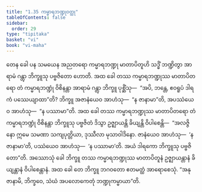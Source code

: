 ```yaml
---
title: "1.35 ကမ္မာရဘဏ္ဍုဝတ္ထု"
tableOfContents: false
sidebar:
  order: 29
type: "tipitaka"
basket: "vi"
book: "vi-maha"
---
```



<DynamicBreadcrumb />

<Division number="98" book="vi-maha">

<Paragraph number="436" book="vi-maha">
တေန ခေါ ပန သမယေန အညတရော ကမ္မာရဘဏ္ဍု မာတာပိတူဟိ သဒ္ဓိံ ဘဏ္ဍိတွာ အာရာမံ ဂန္တွာ ဘိက္ခူသု ပဗ္ဗဇိတော ဟောတိ. အထ ခေါ တဿ ကမ္မာရဘဏ္ဍုဿ မာတာပိတရော တံ ကမ္မာရဘဏ္ဍုံ ဝိစိနန္တာ အာရာမံ ဂန္တွာ ဘိက္ခူ ပုစ္ဆိံသု—  “အပိ, ဘန္တေ, ဧဝရူပံ ဒါရကံ ပဿေယျာထာ”တိ? ဘိက္ခူ အဇာနံယေဝ အာဟံသု—  “န ဇာနာမာ”တိ, အပဿံယေဝ အာဟံသု—  “န ပဿာမာ”တိ. အထ ခေါ တဿ ကမ္မာရဘဏ္ဍုဿ မာတာပိတရော တံ ကမ္မာရဘဏ္ဍုံ ဝိစိနန္တာ ဘိက္ခူသု ပဗ္ဗဇိတံ ဒိသွာ ဥဇ္ဈာယန္တိ ခိယျန္တိ ဝိပါစေန္တိ—  “အလဇ္ဇိနော ဣမေ သမဏာ သကျပုတ္တိယာ, ဒုဿီလာ မုသာဝါဒိနော. ဇာနံယေဝ အာဟံသု—  ‘န ဇာနာမာ’တိ, ပဿံယေဝ အာဟံသု—  ‘န ပဿာမာ’တိ. အယံ ဒါရကော ဘိက္ခူသု ပဗ္ဗဇိတော”တိ. အဿောသုံ ခေါ ဘိက္ခူ တဿ ကမ္မာရဘဏ္ဍုဿ မာတာပိတူနံ ဥဇ္ဈာယန္တာနံ ခိယျန္တာနံ ဝိပါစေန္တာနံ. အထ ခေါ တေ ဘိက္ခူ ဘဂဝတော ဧတမတ္ထံ အာရောစေသုံ. “အနုဇာနာမိ, ဘိက္ခဝေ, သံဃံ အပလောကေတုံ ဘဏ္ဍုကမ္မာယာ”တိ.
</Paragraph>
</Division>